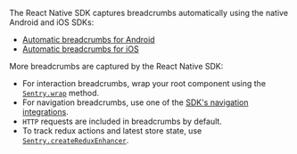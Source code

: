 The React Native SDK captures breadcrumbs automatically using the native Android and iOS SDKs:

- [Automatic breadcrumbs for Android](/platforms/android/enriching-events/breadcrumbs/#automatic-breadcrumbs)
- [Automatic breadcrumbs for iOS](/platforms/apple/configuration/integrations/default/#sentryautobreadcrumbtrackingintegration)

More breadcrumbs are captured by the React Native SDK:

- For interaction breadcrumbs, wrap your root component using the [`Sentry.wrap`](/platforms/react-native/performance/instrumentation/automatic-instrumentation/#wrap-your-root-component) method.
- For navigation breadcrumbs, use one of the [SDK's navigation integrations](/platforms/react-native/performance/instrumentation/automatic-instrumentation/#enable-routing-instrumentation).
- `HTTP` requests are included in breadcrumbs by default.
- To track redux actions and latest store state, use [`Sentry.createReduxEnhancer`](/platforms/javascript/guides/react/configuration/integrations/redux).
